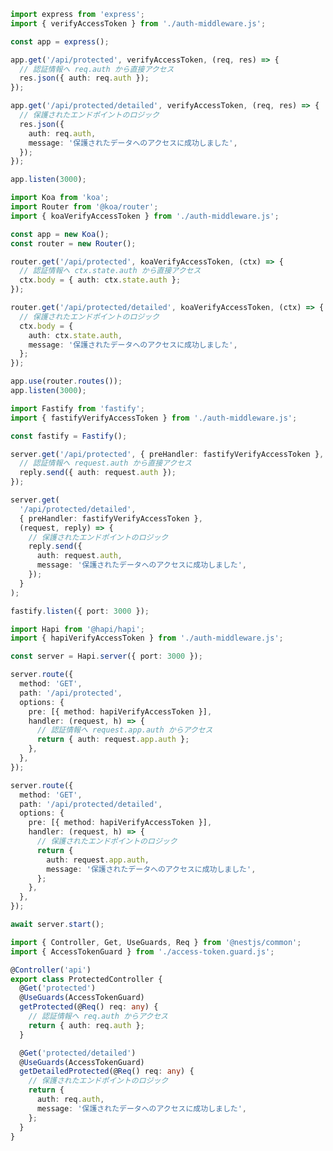 
<Tabs groupId="api-framework">
  <TabItem value="express" label="Express.js">

```ts title="app.ts"
import express from 'express';
import { verifyAccessToken } from './auth-middleware.js';

const app = express();

app.get('/api/protected', verifyAccessToken, (req, res) => {
  // 認証情報へ req.auth から直接アクセス
  res.json({ auth: req.auth });
});

app.get('/api/protected/detailed', verifyAccessToken, (req, res) => {
  // 保護されたエンドポイントのロジック
  res.json({
    auth: req.auth,
    message: '保護されたデータへのアクセスに成功しました',
  });
});

app.listen(3000);
```

  </TabItem>
  <TabItem value="koa" label="Koa.js">

```ts title="app.ts"
import Koa from 'koa';
import Router from '@koa/router';
import { koaVerifyAccessToken } from './auth-middleware.js';

const app = new Koa();
const router = new Router();

router.get('/api/protected', koaVerifyAccessToken, (ctx) => {
  // 認証情報へ ctx.state.auth から直接アクセス
  ctx.body = { auth: ctx.state.auth };
});

router.get('/api/protected/detailed', koaVerifyAccessToken, (ctx) => {
  // 保護されたエンドポイントのロジック
  ctx.body = {
    auth: ctx.state.auth,
    message: '保護されたデータへのアクセスに成功しました',
  };
});

app.use(router.routes());
app.listen(3000);
```

  </TabItem>
  <TabItem value="fastify" label="Fastify">

```ts title="app.ts"
import Fastify from 'fastify';
import { fastifyVerifyAccessToken } from './auth-middleware.js';

const fastify = Fastify();

server.get('/api/protected', { preHandler: fastifyVerifyAccessToken }, (request, reply) => {
  // 認証情報へ request.auth から直接アクセス
  reply.send({ auth: request.auth });
});

server.get(
  '/api/protected/detailed',
  { preHandler: fastifyVerifyAccessToken },
  (request, reply) => {
    // 保護されたエンドポイントのロジック
    reply.send({
      auth: request.auth,
      message: '保護されたデータへのアクセスに成功しました',
    });
  }
);

fastify.listen({ port: 3000 });
```

  </TabItem>
  <TabItem value="hapi" label="Hapi.js">

```ts title="app.ts"
import Hapi from '@hapi/hapi';
import { hapiVerifyAccessToken } from './auth-middleware.js';

const server = Hapi.server({ port: 3000 });

server.route({
  method: 'GET',
  path: '/api/protected',
  options: {
    pre: [{ method: hapiVerifyAccessToken }],
    handler: (request, h) => {
      // 認証情報へ request.app.auth からアクセス
      return { auth: request.app.auth };
    },
  },
});

server.route({
  method: 'GET',
  path: '/api/protected/detailed',
  options: {
    pre: [{ method: hapiVerifyAccessToken }],
    handler: (request, h) => {
      // 保護されたエンドポイントのロジック
      return {
        auth: request.app.auth,
        message: '保護されたデータへのアクセスに成功しました',
      };
    },
  },
});

await server.start();
```

  </TabItem>
  <TabItem value="nestjs" label="NestJS">

```ts title="protected.controller.ts"
import { Controller, Get, UseGuards, Req } from '@nestjs/common';
import { AccessTokenGuard } from './access-token.guard.js';

@Controller('api')
export class ProtectedController {
  @Get('protected')
  @UseGuards(AccessTokenGuard)
  getProtected(@Req() req: any) {
    // 認証情報へ req.auth からアクセス
    return { auth: req.auth };
  }

  @Get('protected/detailed')
  @UseGuards(AccessTokenGuard)
  getDetailedProtected(@Req() req: any) {
    // 保護されたエンドポイントのロジック
    return {
      auth: req.auth,
      message: '保護されたデータへのアクセスに成功しました',
    };
  }
}
```

  </TabItem>
</Tabs>
